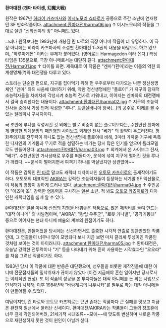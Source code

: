 '''환마대전 (겐마 타이센, 幻魔大戦)'''

원작은 1967년 [[히라이 카즈마사]]와 [[이시노모리 쇼타로]]가 공동으로 주간 소년에 연재했던 SF 만화작품이다.
attachment:환마대전/harma06.jpg 
↑ 이시노모리의 작풍을 그대로 살린 "신화전야의 장" 아니메도 있다.

그러나 원작보다는 1983년에 개봉된 린 타로의 극장 아니메 작품이 더 유명하다. 이 극장 아니메는 히라이 카즈마사의 소설판 환마대전 1~3권의 내용을 바탕으로 하고 있으며, "하루마게돈" 이라는 부제가 붙어있다. (영어로는 Harmagedon 이라 쓴다.) 러닝타임은 135분으로, 극장 아니메로서는 대단히 길다.
attachment:환마대전/Harma01.jpg
↑ 타이틀 화면. 제목대로 이 작품은 "겐마"(환마)라는 이름의 악한 외계생명체(?)와 대전쟁을 다루고 있다.

스토리는 단순한 편으로, 지구를 잡아먹기 위해 먼 우주로부터 다가오는 나쁜 정신생명체인 "겐마" 와의 싸움에 대비하기 위해, 착한 정신생명체인 "플로이" 가 지구의 잠재적 초능력자들을 차례차례 각성시켜 초능력 전사로 키워내고, 이어지는 겐마와의 대전쟁에서 결국 승리한다는 내용이다.
attachment:환마대전/harma02.jpg
↑ 지구의 초능력 전사들 중에서 가장 먼저 각성한 "루나". 트랜실바니아 왕국(...)의 공주로, 미래를 볼 수 있는 텔레파시 구사자이다.

극 초반에 루나를 각성시킨 것 외에는 별로 비중이 없는 플로이보다는, 수천년전 겐마에게 멸망한 외계문명의 패잔병인 사이보그 외계인 전사 "베가" 의 활약이 두드러진다. 평화주의자로 전투력이 하나도 없는 정신생명체 플로이에 비해, 3미터 가까운 거구에 독특한 디자인의 기계몸과 무기로 적을 섬멸하는 베가는 당시 많은 인기를 얻으며 플라모델로도 만들어졌다.
attachment:환마대전/harma03.jpg
↑ 외계에서 온 사이보그 전사, "베가". 수천년동안 가사상태로 우주를 떠돌다가, 운석에 섞여 지구에 떨어진 것을 루나가 깨웠다. ~~운석이 떨어지면서 여객기 하나를 박살냈지만 상관없어~~

이 작품은 감독인 [[린 타로]] 말고도 캐릭터 디자이너인 [[오토모 카츠히로]]의 출세작이기도 하다. 오토모의 대표작인 [[AKIRA]]는 강력한 초능력자들이 등장하는 세기말 SF 액션물로, 이 작품의 영향이 강하게 드러나 있다.
attachment:환마대전/harma04.jpg
↑ 주인공인 "아즈마 조". 강력한 염동력을 구사하는 일본 소년. 척 봐도 [[오토모 카츠히로]]가 디자인한 캐릭터임을 쉽게 알 수 있다.

환마대전은 일본 아니메 산업의 지평을 바꿔놓은 작품으로, 많은 제작비를 들여 만드는 "대작 아니메" 의 시발점이며, "AKIRA", "왕립 우주군", "로봇 카니발", "공각기동대" 등으로 이어지는 현대 아니메 예술의 계보의 원점이기도 하다.

환마대전은, 만들어졌을 당시에는 신선하면서도 출중한 시각적 연출로 칭찬받았던 작품인데, 그 연출들이 너무나 많이 모방되다 보니 지금 보면 마치 클리셰 투성이인 작품인 것처럼 보이는 것이 아이러니다.
attachment:환마대전/harma05.jpg
↑ 환마대전은, 오늘날 강력한 전투력이나 "기" 등을 나타내기 위해 흔히 사용하는 시각효과인 "오오라" 를 처음 그려낸 작품이기도 하다.

1983년 당시 이 작품에 대한 반응은 대단했으며, 성우들을 비롯한 제작진들에 대한 아니메 전문잡지들의 밀착취재가 끊이지 않았다 (이건 지금에야 흔한 일이지만 당시로서는 이례적인 현상). 또 이 작품의 성공을 본 투자자들은 대작 아니메를 돈 되는 사업으로 인식하기 시작해, 이후 1984년작 "[[바람계곡의 나우시카]]"를 필두로 하는 대작 아니메들이 만들어질 수 있었다.

여담이지만, 린 타로와 오토모 카츠히로는 근년 손대는 작품마다 큰 실패를 맛보고 지금은 완전히 일선에서 물러난 신세이다. 환마대전/AKIRA라는 작품들이 그들의 창조혼에 너무 깊게 각인되어버려, 21세기적 시대조류~~모에~~에 맞도록 변신하며 새로운 작풍으로 재탄생하지 못한 것이 원인이 아닐까 싶다.

